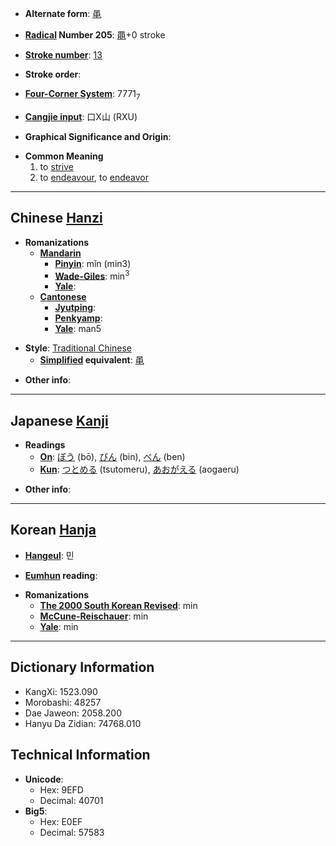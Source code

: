 * '''Alternate form''': [[黾]]

* '''[[Wiktionary:Chinese radical index| Radical]] Number 205''': [[Wiktionary:Chinese radical index 黽|黽]]+0 stroke

* '''[[Wiktionary:Chinese total strokes index|Stroke number]]''': [[Wiktionary:Chinese total strokes index 13|13]]

* '''Stroke order''': 

* '''[[Wiktionary:Chinese four corner index|Four-Corner System]]''': 7771<sub>7</sub>

* '''[[Wiktionary:Chinese Cangjie index|Cangjie input]]''': 口X山 (RXU)

* '''Graphical Significance and Origin''': 

* '''Common Meaning'''
*#to [[strive]]
*# to [[endeavour]], to [[endeavor]]


----

== Chinese [[Hanzi]] ==

* '''Romanizations'''
** '''[[Mandarin]]'''
*** '''[[Pinyin]]''': mǐn (min3)
*** '''[[Wade-Giles]]''': min<sup>3</sup>
*** '''[[Yale]]''': 
** '''[[Cantonese]]'''
*** '''[[Jyutping]]''':
*** '''[[Penkyamp]]''': 
*** '''[[Yale]]''': man5

* '''Style''': [[Traditional Chinese]] 
** '''[[Simplified Chinese|Simplified]] equivalent''': [[黾]]

* '''Other info''': 

----

== Japanese [[Kanji]] ==

* '''Readings'''
** '''[[On]]''': [[ぼう]] (bō), [[びん]] (bin), [[べん]] (ben)
** '''[[Kun]]''': [[つとめる]] (tsutomeru), [[あおがえる]] (aogaeru)

* '''Other info''':  

----

== Korean [[Hanja]] ==

* '''[[Hangeul]]''': 민

* '''[[Eumhun]] reading''': 

* '''Romanizations'''
** '''[[The 2000 South Korean Revised Romanization|The 2000 South Korean Revised]]''': min
** '''[[McCune-Reischauer]]''': min
** '''[[Yale]]''': min

----

== Dictionary Information ==

* KangXi: 1523.090
* Morobashi: 48257
* Dae Jaweon: 2058.200
* Hanyu Da Zidian: 74768.010

== Technical Information ==

* '''Unicode''':
** Hex: 9EFD
** Decimal: 40701
* '''Big5''':
** Hex: E0EF
** Decimal: 57583
